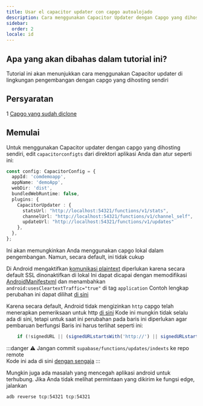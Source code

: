 ```yaml
---
title: Usar el capacitor updater con capgo autoalojado
description: Cara menggunakan Capacitor Updater dengan Capgo yang dihosting sendiri
sidebar:
  order: 2
locale: id
---
```


## Apa yang akan dibahas dalam tutorial ini?

Tutorial ini akan menunjukkan cara menggunakan Capacitor updater di lingkungan pengembangan dengan capgo yang dihosting sendiri

## Persyaratan

1 [Capgo yang sudah diclone](https://githubcom/Cap-go/capgo/)

## Memulai

Untuk menggunakan Capacitor updater dengan capgo yang dihosting sendiri, edit `capacitorconfigts` dari direktori aplikasi Anda dan atur seperti ini:

```ts
const config: CapacitorConfig = {
  appId: 'comdemoapp',
  appName: 'demoApp',
  webDir: 'dist',
  bundledWebRuntime: false,
  plugins: {
    CapacitorUpdater : {
      statsUrl: "http://localhost:54321/functions/v1/stats",
      channelUrl: "http://localhost:54321/functions/v1/channel_self", 
      updateUrl: "http://localhost:54321/functions/v1/updates"
    },
  },
};
```

Ini akan memungkinkan Anda menggunakan capgo lokal dalam pengembangan. Namun, secara default, ini tidak cukup

Di Android mengaktifkan [komunikasi plaintext](https://developerandroidcom/topic/security/risks/cleartext/) diperlukan karena secara default SSL dinonaktifkan di lokal
Ini dapat dicapai dengan memodifikasi [AndroidManifestxml](https://githubcom/Cap-go/capacitor-updater/blob/main/android/src/main/AndroidManifestxml/) dan menambahkan `android:usesCleartextTraffic="true"` di tag `application`
Contoh lengkap perubahan ini dapat dilihat [di sini](https://gistgithubcom/WcaleNieWolny/061a015acdebe35eaf3afd7030797701/)

Karena secara default, Android tidak mengizinkan `http` capgo telah menerapkan pemeriksaan untuk http [di sini](https://githubcom/Cap-go/capgo/blob/4cce6c0707d745faa2afbab643e636bad927c602/supabase/functions/updates/indexts/#L396)
Kode ini mungkin tidak selalu ada di sini, tetapi untuk saat ini perubahan pada baris ini diperlukan agar pembaruan berfungsi
Baris ini harus terlihat seperti ini:
```ts
    if (!signedURL || (signedURLstartsWith('http://') || signedURLstartsWith('https://'))) {
```

:::danger
⚠️ Jangan commit `supabase/functions/updates/indexts` ke repo remote\
Kode ini ada di sini [dengan sengaja](https://githubcom/Cap-go/capacitor-updater/issues/37/#issuecomment-1684916354)
:::

Mungkin juga ada masalah yang mencegah aplikasi android untuk terhubung. Jika Anda tidak melihat permintaan yang dikirim ke fungsi edge, jalankan
```bash
adb reverse tcp:54321 tcp:54321
```